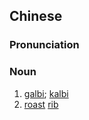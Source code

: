 ==Chinese==
{{zh-forms|type=12}}

===Pronunciation===
{{zh-pron
|m=kǎopáigǔ
|cat=n
}}

===Noun===
{{zh-noun}}

# [[galbi]]; [[kalbi]]
# [[roast]] [[rib]]

{{zh-cat|Meats}}